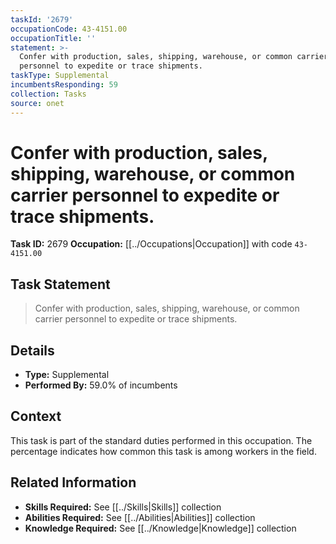 ```yaml
---
taskId: '2679'
occupationCode: 43-4151.00
occupationTitle: ''
statement: >-
  Confer with production, sales, shipping, warehouse, or common carrier
  personnel to expedite or trace shipments.
taskType: Supplemental
incumbentsResponding: 59
collection: Tasks
source: onet
---
```

# Confer with production, sales, shipping, warehouse, or common carrier personnel to expedite or trace shipments.

**Task ID:** 2679
**Occupation:** [[../Occupations|Occupation]] with code `43-4151.00`

## Task Statement

> Confer with production, sales, shipping, warehouse, or common carrier personnel to expedite or trace shipments.

## Details

- **Type:** Supplemental
- **Performed By:** 59.0% of incumbents

## Context

This task is part of the standard duties performed in this occupation. The percentage indicates how common this task is among workers in the field.

## Related Information

- **Skills Required:** See [[../Skills|Skills]] collection
- **Abilities Required:** See [[../Abilities|Abilities]] collection
- **Knowledge Required:** See [[../Knowledge|Knowledge]] collection
